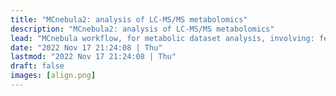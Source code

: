 ```yaml
---
title: "MCnebula2: analysis of LC-MS/MS metabolomics"
description: "MCnebula2: analysis of LC-MS/MS metabolomics"
lead: "MCnebula workflow, for metabolic dataset analysis, involving: feature detection, compound identification based on MS/MS (in silico), statistical analysis, compound structure and chemical class focusing, multi-dimensional visualization, output report, etc."
date: "2022 Nov 17 21:24:08 | Thu"
lastmod: "2022 Nov 17 21:24:08 | Thu"
draft: false
images: [align.png]
---
```

